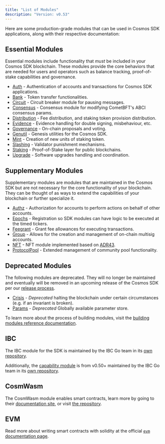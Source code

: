 ```yaml
---
title: "List of Modules"
description: "Version: v0.53"
---
```


Here are some production-grade modules that can be used in Cosmos SDK applications, along with their respective documentation:

## Essential Modules[​](#essential-modules "Direct link to Essential Modules")

Essential modules include functionality that *must* be included in your Cosmos SDK blockchain. These modules provide the core behaviors that are needed for users and operators such as balance tracking, proof-of-stake capabilities and governance.

* [Auth](/docs/sdk/v0.53/build/modules/auth/auth) - Authentication of accounts and transactions for Cosmos SDK applications.
* [Bank](/docs/sdk/v0.53/build/modules/bank/README) - Token transfer functionalities.
* [Circuit](/docs/sdk/v0.53/build/modules/circuit/README) - Circuit breaker module for pausing messages.
* [Consensus](/docs/sdk/v0.53/build/modules/consensus/README) - Consensus module for modifying CometBFT's ABCI consensus params.
* [Distribution](/docs/sdk/v0.53/build/modules/distribution/README) - Fee distribution, and staking token provision distribution.
* [Evidence](/docs/sdk/v0.53/build/modules/evidence/README) - Evidence handling for double signing, misbehaviour, etc.
* [Governance](/docs/sdk/v0.53/build/modules/gov/README) - On-chain proposals and voting.
* [Genutil](/docs/sdk/v0.53/build/modules/genutil/README) - Genesis utilities for the Cosmos SDK.
* [Mint](/docs/sdk/v0.53/build/modules/mint/README) - Creation of new units of staking token.
* [Slashing](/docs/sdk/v0.53/build/modules/slashing/README) - Validator punishment mechanisms.
* [Staking](/docs/sdk/v0.53/build/modules/staking/README) - Proof-of-Stake layer for public blockchains.
* [Upgrade](/docs/sdk/v0.53/build/modules/upgrade/README) - Software upgrades handling and coordination.

## Supplementary Modules

Supplementary modules are modules that are maintained in the Cosmos SDK but are not necessary for
the core functionality of your blockchain.  They can be thought of as ways to extend the
capabilities of your blockchain or further specialize it.

* [Authz](/docs/sdk/v0.53/build/modules/authz/README) - Authorization for accounts to perform actions on behalf of other accounts.
* [Epochs](/docs/sdk/v0.53/build/modules/epochs/README) - Registration so SDK modules can have logic to be executed at the timed tickers.
* [Feegrant](/docs/sdk/v0.53/build/modules/feegrant/README) - Grant fee allowances for executing transactions.
* [Group](/docs/sdk/v0.53/build/modules/group/README) - Allows for the creation and management of on-chain multisig accounts.
* [NFT](/docs/sdk/v0.53/build/modules/nft/README) - NFT module implemented based on [ADR43](https://docs.cosmos.network/main/architecture/adr-043-nft-module.html).
* [ProtocolPool](/docs/sdk/v0.53/build/modules/protocolpool/README) - Extended management of community pool functionality.

## Deprecated Modules

The following modules are deprecated.  They will no longer be maintained and eventually will be removed
in an upcoming release of the Cosmos SDK per our [release process](https://github.com/cosmos/cosmos-sdk/blob/main/RELEASE_PROCESS.md).

* [Crisis](/docs/sdk/v0.53/build/modules/crisis/README) - *Deprecated* halting the blockchain under certain circumstances (e.g. if an invariant is broken).
* [Params](/docs/sdk/v0.53/build/modules/params/README) - *Deprecated* Globally available parameter store.

To learn more about the process of building modules, visit the [building modules reference documentation](https://docs.cosmos.network/main/building-modules/intro).

## IBC

The IBC module for the SDK is maintained by the IBC Go team in its [own repository](https://github.com/cosmos/ibc-go).

Additionally, the [capability module](https://github.com/cosmos/ibc-go/tree/fdd664698d79864f1e00e147f9879e58497b5ef1/modules/capability) is from v0.50+ maintained by the IBC Go team in its [own repository](https://github.com/cosmos/ibc-go/tree/fdd664698d79864f1e00e147f9879e58497b5ef1/modules/capability).

## CosmWasm

The CosmWasm module enables smart contracts, learn more by going to their [documentation site](https://book.cosmwasm.com/), or visit [the repository](https://github.com/CosmWasm/cosmwasm).

## EVM

Read more about writing smart contracts with solidity at the official [`evm` documentation page](https://evm.cosmos.network/).